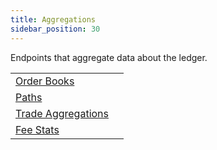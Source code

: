 ```yaml
---
title: Aggregations
sidebar_position: 30
---
```



Endpoints that aggregate data about the ledger.

<MethodTable title="Resource Types">

|                                                       |     |
| ----------------------------------------------------- | --- |
| [Order Books](./order-books/README.mdx)               |     |
| [Paths](./paths/README.mdx)                           |     |
| [Trade Aggregations](./trade-aggregations/README.mdx) |     |
| [Fee Stats](./fee-stats/README.mdx)                   |     |

</MethodTable>
